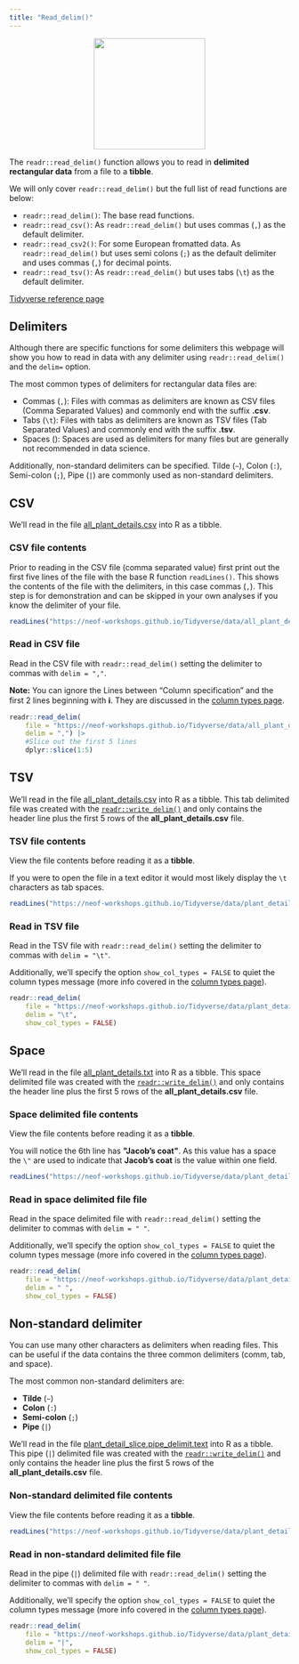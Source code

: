 ```yaml
---
title: "Read_delim()"
---
```

<center>
![](images/readr_read.png){style="width:200px"}
</center>

The `readr::read_delim()` function allows you to read in __delimited rectangular data__ from a file to a __tibble__.

We will only cover `readr::read_delim()` but the full list of read functions are below:

- `readr::read_delim()`: The base read functions.
- `readr::read_csv()`: As `readr::read_delim()` but uses commas (`,`) as the default delimiter.
- `readr::read_csv2()`: For some European fromatted data. As `readr::read_delim()` but uses semi colons (`;`) as the default delimiter and uses commas (`,`) for decimal points.
- `readr::read_tsv()`: As `readr::read_delim()` but uses tabs (`\t`) as the default delimiter.

[Tidyverse reference page](https://readr.tidyverse.org/reference/read_delim.html)

## Delimiters

Although there are specific functions for some delimiters this webpage will show you how to read in data with any delimiter using `readr::read_delim()` and the `delim=` option.

The most common types of delimiters for rectangular data files are:

- Commas (`,`): Files with commas as delimiters are known as CSV files (Comma Separated Values) and commonly end with the suffix __.csv__.
- Tabs (`\t`): Files with tabs as delimiters are known as TSV files (Tab Separated Values) and commonly end with the suffix __.tsv__.
- Spaces (` `): Spaces are used as delimiters for many files but are generally not recommended in data science.

Additionally, non-standard delimiters can be specified. Tilde (`~`), Colon (`:`), Semi-colon (`;`), Pipe (`|`) are commonly used as non-standard delimiters. 

## CSV

We'll read in the file [all_plant_details.csv](https://neof-workshops.github.io/Tidyverse/data/all_plant_details.csv) into R as a tibble.

### CSV file contents

Prior to reading in the CSV file (comma separated value) first print out the first five lines of the file with the base R function `readLines()`. 
This shows the contents of the file with the delimiters, in this case commas (`,`).
This step is for demonstration and can be skipped in your own analyses if you know the delimiter of your file.

```r
readLines("https://neof-workshops.github.io/Tidyverse/data/all_plant_details.csv", n=5)
```

### Read in CSV file

Read in the CSV file with `readr::read_delim()` setting the delimiter to commas with `delim = ","`.

__Note:__ You can ignore the Lines between "Column specification" and the first 2 lines beginning with __ℹ__. They are discussed in the [column types page](/readr/column_types.qmd).

```r
readr::read_delim(
    file = "https://neof-workshops.github.io/Tidyverse/data/all_plant_details.csv",
    delim = ",") |>
    #Slice out the first 5 lines
    dplyr::slice(1:5)
```

## TSV

We'll read in the file [all_plant_details.csv](https://neof-workshops.github.io/Tidyverse/data/plant_detail_slice.tsv) into R as a tibble.
This tab delimited file was created with the [`readr::write_delim()`](/readr/write.qmd#comma-delimited) and only contains the header line plus the first 5 rows of the __all_plant_details.csv__ file.

### TSV file contents

View the file contents before reading it as a __tibble__.

If you were to open the file in a text editor it would most likely display the `\t` characters as tab spaces.

```r
readLines("https://neof-workshops.github.io/Tidyverse/data/plant_detail_slice.tsv")
```

### Read in TSV file

Read in the TSV file with `readr::read_delim()` setting the delimiter to commas with `delim = "\t"`.

Additionally, we'll specify the option `show_col_types = FALSE` to quiet the column types message (more info covered in the [column types page](/readr/column_types.qmd)).

```r
readr::read_delim(
    file = "https://neof-workshops.github.io/Tidyverse/data/plant_detail_slice.tsv",
    delim = "\t", 
    show_col_types = FALSE)
```

## Space

We'll read in the file [all_plant_details.txt](https://neof-workshops.github.io/Tidyverse/data/plant_detail_slice.txt) into R as a tibble.
This space delimited file was created with the [`readr::write_delim()`](/readr/write.qmd#space-delimited) and only contains the header line plus the first 5 rows of the __all_plant_details.csv__ file.

### Space delimited file contents

View the file contents before reading it as a __tibble__.

You will notice the 6th line has __\"Jacob's coat\"__. As this value has a space the `\"` are used to indicate that __Jacob's coat__ is the value within one field. 

```r
readLines("https://neof-workshops.github.io/Tidyverse/data/plant_detail_slice.txt")
```

### Read in space delimited file file

Read in the space delimited file with `readr::read_delim()` setting the delimiter to commas with `delim = " "`.

Additionally, we'll specify the option `show_col_types = FALSE` to quiet the column types message (more info covered in the [column types page](/readr/column_types.qmd)).

```r
readr::read_delim(
    file = "https://neof-workshops.github.io/Tidyverse/data/plant_detail_slice.txt",
    delim = " ", 
    show_col_types = FALSE)
```

## Non-standard delimiter

You can use many other characters as delimiters when reading files.
This can be useful if the data contains the three common delimiters (comm, tab, and space).

The most common non-standard delimiters are:

- __Tilde__ (`~`)
- __Colon__ (`:`)
- __Semi-colon__ (`;`)
- __Pipe__ (`|`)

We'll read in the file [plant_detail_slice.pipe_delimit.text](https://neof-workshops.github.io/Tidyverse/data/plant_detail_slice.txt) into R as a tibble.
This pipe (`|`) delimited file was created with the [`readr::write_delim()`](/readr/write.qmd#non-standard-delimiters) and only contains the header line plus the first 5 rows of the __all_plant_details.csv__ file.

### Non-standard delimited file contents

View the file contents before reading it as a __tibble__.

```r
readLines("https://neof-workshops.github.io/Tidyverse/data/plant_detail_slice.pipe_delimit.text")
```

### Read in non-standard delimited file file

Read in the pipe (`|`) delimited file with `readr::read_delim()` setting the delimiter to commas with `delim = " "`.

Additionally, we'll specify the option `show_col_types = FALSE` to quiet the column types message (more info covered in the [column types page](/readr/column_types.qmd)).

```r
readr::read_delim(
    file = "https://neof-workshops.github.io/Tidyverse/data/plant_detail_slice.pipe_delimit.text",
    delim = "|", 
    show_col_types = FALSE)
```